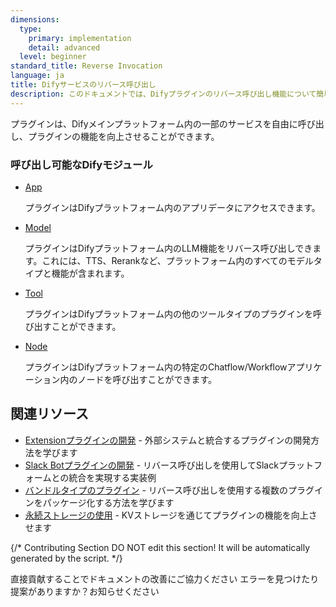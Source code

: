 ```yaml
---
dimensions:
  type:
    primary: implementation
    detail: advanced
  level: beginner
standard_title: Reverse Invocation
language: ja
title: Difyサービスのリバース呼び出し
description: このドキュメントでは、Difyプラグインのリバース呼び出し機能について簡単に説明します。この機能は、プラグインがDifyメインプラットフォーム内の指定されたサービスを呼び出すことを可能にします。本文書では、呼び出し可能なモジュールとして、App（アプリデータへのアクセス）、Model（プラットフォーム内のモデル機能の呼び出し）、Tool（プラットフォーム内の他のツールプラグインの呼び出し）、Node（Chatflow/Workflowアプリケーション内のノード呼び出し）の4つのカテゴリをリストアップしています。
---
```


プラグインは、Difyメインプラットフォーム内の一部のサービスを自由に呼び出し、プラグインの機能を向上させることができます。

### 呼び出し可能なDifyモジュール

*   [App](/plugin-dev-ja/9242-reverse-invocation-app)

    プラグインはDifyプラットフォーム内のアプリデータにアクセスできます。
*   [Model](/plugin-dev-ja/9242-reverse-invocation-model)

    プラグインはDifyプラットフォーム内のLLM機能をリバース呼び出しできます。これには、TTS、Rerankなど、プラットフォーム内のすべてのモデルタイプと機能が含まれます。
*   [Tool](/plugin-dev-ja/9242-reverse-invocation-tool)

    プラグインはDifyプラットフォーム内の他のツールタイプのプラグインを呼び出すことができます。
*   [Node](/plugin-dev-ja/9243-reverse-invocation-node)

    プラグインはDifyプラットフォーム内の特定のChatflow/Workflowアプリケーション内のノードを呼び出すことができます。

## 関連リソース

- [Extensionプラグインの開発](/plugin-dev-ja/9231-extension-plugin) - 外部システムと統合するプラグインの開発方法を学びます
- [Slack Botプラグインの開発](/plugin-dev-ja/0432-develop-a-slack-bot-plugin) - リバース呼び出しを使用してSlackプラットフォームとの統合を実現する実装例
- [バンドルタイプのプラグイン](/plugin-dev-ja/9241-bundle) - リバース呼び出しを使用する複数のプラグインをパッケージ化する方法を学びます
- [永続ストレージの使用](/plugin-dev-ja/0411-persistent-storage-kv) - KVストレージを通じてプラグインの機能を向上させます

{/*
Contributing Section
DO NOT edit this section!
It will be automatically generated by the script.
*/}

<CardGroup cols="2">
    <Card
        title="このページを編集する"
        icon="pen-to-square"
        href="https://github.com/langgenius/dify-docs/edit/main/plugin-dev-ja/9241-reverse-invocation.mdx"
    >
        直接貢献することでドキュメントの改善にご協力ください
    </Card>
    <Card
        title="問題を報告する"
        icon="github"
        href="https://github.com/langgenius/dify-docs/issues/new?title=ドキュメントの問題%3A%20reverse-invocat&body=%23%23%20問題の説明%0A%3C%21--%20発見した問題について簡単に説明してください%20--%3E%0A%0A%23%23%20ページリンク%0Ahttps%3A%2F%2Fgithub.com%2Flanggenius%2Fdify-docs%2Fblob%2Fmain%2Fplugin-dev-ja%2F9241-reverse-invocation.mdx%0A%0A%23%23%20提案される変更%0A%3C%21--%20特定の変更案がある場合は、ここで説明してください%20--%3E%0A%0A%3C%21--%20ドキュメントの品質向上にご協力いただきありがとうございます！%20--%3E"
    >
        エラーを見つけたり提案がありますか？お知らせください
    </Card>
</CardGroup>
